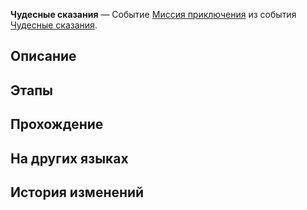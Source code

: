{{Дополнить|Диалоги.}}
{{Миссия Инфобокс
|id              = 8002201
|Название        = 
|Изображение     = Миссия Освоения Чудесные сказания.png
|Тип             = Миссия приключения
|События         = Чудесные сказания
|Глава           = 
|Условия         = Завершена [[Миссия приключения]] ''[[Чудесные сказания. Глава I]]''
|Персонажи       = Первопроходец
|СтартЛокация    = Центральная гавань Приюта звёздных яликов
|Мир             = Лофу Сяньчжоу
|Локации         = Центральная гавань Приюта звёздных яликов
|Предыдущая      = Чудесные сказания. Глава I
|Следующая       = 
|Награды         = 
}}
'''Чудесные сказания''' — Событие [[Миссия приключения]] из события [[Чудесные сказания]].

==Описание==
{{Описание|<!--официальное описание из Перекрёстка судеб-->}}

==Этапы==


==Прохождение==
{{Дополнить}}


{{Диалог Конец}}

==На других языках==
{{На других языках
|en   = Tales of the Fantastic
|zhs  = 评书奇谭
|zht  = 評書奇譚
|ja   = 講談奇譚
|ko   = 진기한 이야기
|es   = Narraciones extraordinarias
|fr   = Contes fantastiques
|ru   = Чудесные сказания
|th   = เรื่องเล่าขานตำนานการผจญภัย
|vi   = Kỳ Truyện Bình Thư
|de   = Geschichten des Fantastischen
|id   = Dongeng Luar Biasa
|pt   = Contos do Fantástico
}}

==История изменений==
{{История изменений|2.7}}

